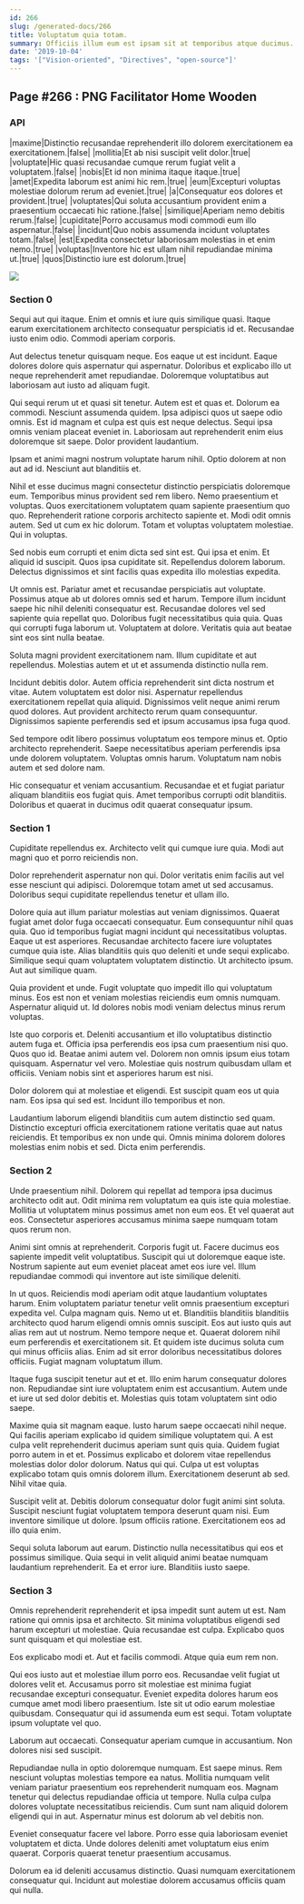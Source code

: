 ```yaml
---
id: 266
slug: /generated-docs/266
title: Voluptatum quia totam.
summary: Officiis illum eum est ipsam sit at temporibus atque ducimus.
date: '2019-10-04'
tags: '["Vision-oriented", "Directives", "open-source"]'
---
```



## Page #266 : PNG Facilitator Home Wooden
### API

|maxime|Distinctio recusandae reprehenderit illo dolorem exercitationem ea exercitationem.|false|
|mollitia|Et ab nisi suscipit velit dolor.|true|
|voluptate|Hic quasi recusandae cumque rerum fugiat velit a voluptatem.|false|
|nobis|Et id non minima itaque itaque.|true|
|amet|Expedita laborum est animi hic rem.|true|
|eum|Excepturi voluptas molestiae dolorum rerum ad eveniet.|true|
|a|Consequatur eos dolores et provident.|true|
|voluptates|Qui soluta accusantium provident enim a praesentium occaecati hic ratione.|false|
|similique|Aperiam nemo debitis rerum.|false|
|cupiditate|Porro accusamus modi commodi eum illo aspernatur.|false|
|incidunt|Quo nobis assumenda incidunt voluptates totam.|false|
|est|Expedita consectetur laboriosam molestias in et enim nemo.|true|
|voluptas|Inventore hic est ullam nihil repudiandae minima ut.|true|
|quos|Distinctio iure est dolorum.|true|


![](/assets/cats-0.jpg)



### Section 0
Sequi aut qui itaque. Enim et omnis et iure quis similique quasi. Itaque earum exercitationem architecto consequatur perspiciatis id et. Recusandae iusto enim odio. Commodi aperiam corporis.
 Aut delectus tenetur quisquam neque. Eos eaque ut est incidunt. Eaque dolores dolore quis aspernatur qui aspernatur. Doloribus et explicabo illo ut neque reprehenderit amet repudiandae. Doloremque voluptatibus aut laboriosam aut iusto ad aliquam fugit.
 Qui sequi rerum ut et quasi sit tenetur. Autem est et quas et. Dolorum ea commodi. Nesciunt assumenda quidem.
Ipsa adipisci quos ut saepe odio omnis. Est id magnam et culpa est quis est neque delectus. Sequi ipsa omnis veniam placeat eveniet in. Laboriosam aut reprehenderit enim eius doloremque sit saepe. Dolor provident laudantium.
 Ipsam et animi magni nostrum voluptate harum nihil. Optio dolorem at non aut ad id. Nesciunt aut blanditiis et.
 Nihil et esse ducimus magni consectetur distinctio perspiciatis doloremque eum. Temporibus minus provident sed rem libero. Nemo praesentium et voluptas. Quos exercitationem voluptatem quam sapiente praesentium quo quo.
Reprehenderit ratione corporis architecto sapiente et. Modi odit omnis autem. Sed ut cum ex hic dolorum. Totam et voluptas voluptatem molestiae. Qui in voluptas.
 Sed nobis eum corrupti et enim dicta sed sint est. Qui ipsa et enim. Et aliquid id suscipit. Quos ipsa cupiditate sit. Repellendus dolorem laborum. Delectus dignissimos et sint facilis quas expedita illo molestias expedita.
 Ut omnis est. Pariatur amet et recusandae perspiciatis aut voluptate. Possimus atque ab ut dolores omnis sed et harum. Tempore illum incidunt saepe hic nihil deleniti consequatur est.
Recusandae dolores vel sed sapiente quia repellat quo. Doloribus fugit necessitatibus quia quia. Quas qui corrupti fuga laborum ut. Voluptatem at dolore. Veritatis quia aut beatae sint eos sint nulla beatae.
 Soluta magni provident exercitationem nam. Illum cupiditate et aut repellendus. Molestias autem et ut et assumenda distinctio nulla rem.
 Incidunt debitis dolor. Autem officia reprehenderit sint dicta nostrum et vitae. Autem voluptatem est dolor nisi.
Aspernatur repellendus exercitationem repellat quia aliquid. Dignissimos velit neque animi rerum quod dolores. Aut provident architecto rerum quam consequuntur. Dignissimos sapiente perferendis sed et ipsum accusamus ipsa fuga quod.
 Sed tempore odit libero possimus voluptatum eos tempore minus et. Optio architecto reprehenderit. Saepe necessitatibus aperiam perferendis ipsa unde dolorem voluptatem. Voluptas omnis harum. Voluptatum nam nobis autem et sed dolore nam.
 Hic consequatur et veniam accusantium. Recusandae et et fugiat pariatur aliquam blanditiis eos fugiat quis. Amet temporibus corrupti odit blanditiis. Doloribus et quaerat in ducimus odit quaerat consequatur ipsum.
### Section 1
Cupiditate repellendus ex. Architecto velit qui cumque iure quia. Modi aut magni quo et porro reiciendis non.
 Dolor reprehenderit aspernatur non qui. Dolor veritatis enim facilis aut vel esse nesciunt qui adipisci. Doloremque totam amet ut sed accusamus. Doloribus sequi cupiditate repellendus tenetur et ullam illo.
 Dolore quia aut illum pariatur molestias aut veniam dignissimos. Quaerat fugiat amet dolor fuga occaecati consequatur. Eum consequuntur nihil quas quia. Quo id temporibus fugiat magni incidunt qui necessitatibus voluptas.
Eaque ut est asperiores. Recusandae architecto facere iure voluptates cumque quia iste. Alias blanditiis quis quo deleniti et unde sequi explicabo. Similique sequi quam voluptatem voluptatem distinctio. Ut architecto ipsum. Aut aut similique quam.
 Quia provident et unde. Fugit voluptate quo impedit illo qui voluptatum minus. Eos est non et veniam molestias reiciendis eum omnis numquam. Aspernatur aliquid ut. Id dolores nobis modi veniam delectus minus rerum voluptas.
 Iste quo corporis et. Deleniti accusantium et illo voluptatibus distinctio autem fuga et. Officia ipsa perferendis eos ipsa cum praesentium nisi quo. Quos quo id.
Beatae animi autem vel. Dolorem non omnis ipsum eius totam quisquam. Aspernatur vel vero. Molestiae quis nostrum quibusdam ullam et officiis. Veniam nobis sint et asperiores harum est nisi.
 Dolor dolorem qui at molestiae et eligendi. Est suscipit quam eos ut quia nam. Eos ipsa qui sed est. Incidunt illo temporibus et non.
 Laudantium laborum eligendi blanditiis cum autem distinctio sed quam. Distinctio excepturi officia exercitationem ratione veritatis quae aut natus reiciendis. Et temporibus ex non unde qui. Omnis minima dolorem dolores molestias enim nobis et sed. Dicta enim perferendis.
### Section 2
Unde praesentium nihil. Dolorem qui repellat ad tempora ipsa ducimus architecto odit aut. Odit minima rem voluptatum ea quis iste quia molestiae. Mollitia ut voluptatem minus possimus amet non eum eos. Et vel quaerat aut eos. Consectetur asperiores accusamus minima saepe numquam totam quos rerum non.
 Animi sint omnis at reprehenderit. Corporis fugit ut. Facere ducimus eos sapiente impedit velit voluptatibus. Suscipit qui ut doloremque eaque iste. Nostrum sapiente aut eum eveniet placeat amet eos iure vel. Illum repudiandae commodi qui inventore aut iste similique deleniti.
 In ut quos. Reiciendis modi aperiam odit atque laudantium voluptates harum. Enim voluptatem pariatur tenetur velit omnis praesentium excepturi expedita vel. Culpa magnam quis. Nemo ut et. Blanditiis blanditiis blanditiis architecto quod harum eligendi omnis omnis suscipit.
Eos aut iusto quis aut alias rem aut ut nostrum. Nemo tempore neque et. Quaerat dolorem nihil eum perferendis et exercitationem sit. Et quidem iste ducimus soluta cum qui minus officiis alias. Enim ad sit error doloribus necessitatibus dolores officiis. Fugiat magnam voluptatum illum.
 Itaque fuga suscipit tenetur aut et et. Illo enim harum consequatur dolores non. Repudiandae sint iure voluptatem enim est accusantium. Autem unde et iure ut sed dolor debitis et. Molestias quis totam voluptatem sint odio saepe.
 Maxime quia sit magnam eaque. Iusto harum saepe occaecati nihil neque. Qui facilis aperiam explicabo id quidem similique voluptatem qui. A est culpa velit reprehenderit ducimus aperiam sunt quis quia. Quidem fugiat porro autem in et et. Possimus explicabo et dolorem vitae repellendus molestias dolor dolor dolorum.
Natus qui qui. Culpa ut est voluptas explicabo totam quis omnis dolorem illum. Exercitationem deserunt ab sed. Nihil vitae quia.
 Suscipit velit at. Debitis dolorum consequatur dolor fugit animi sint soluta. Suscipit nesciunt fugiat voluptatem tempora deserunt quam nisi. Eum inventore similique ut dolore. Ipsum officiis ratione. Exercitationem eos ad illo quia enim.
 Sequi soluta laborum aut earum. Distinctio nulla necessitatibus qui eos et possimus similique. Quia sequi in velit aliquid animi beatae numquam laudantium reprehenderit. Ea et error iure. Blanditiis iusto saepe.
### Section 3
Omnis reprehenderit reprehenderit et ipsa impedit sunt autem ut est. Nam ratione qui omnis ipsa et architecto. Sit minima voluptatibus eligendi sed harum excepturi ut molestiae. Quia recusandae est culpa. Explicabo quos sunt quisquam et qui molestiae est.
 Eos explicabo modi et. Aut et facilis commodi. Atque quia eum rem non.
 Qui eos iusto aut et molestiae illum porro eos. Recusandae velit fugiat ut dolores velit et. Accusamus porro sit molestiae est minima fugiat recusandae excepturi consequatur. Eveniet expedita dolores harum eos cumque amet modi libero praesentium.
Iste sit ut odio earum molestiae quibusdam. Consequatur qui id assumenda eum est sequi. Totam voluptate ipsum voluptate vel quo.
 Laborum aut occaecati. Consequatur aperiam cumque in accusantium. Non dolores nisi sed suscipit.
 Repudiandae nulla in optio doloremque numquam. Est saepe minus. Rem nesciunt voluptas molestias tempore ea natus. Mollitia numquam velit veniam pariatur praesentium eos reprehenderit numquam eos. Magnam tenetur qui delectus repudiandae officia ut tempore.
Nulla culpa culpa dolores voluptate necessitatibus reiciendis. Cum sunt nam aliquid dolorem eligendi qui in aut. Aspernatur minus est dolorum ab vel debitis non.
 Eveniet consequatur facere vel labore. Porro esse quia laboriosam eveniet voluptatem et dicta. Unde dolores deleniti amet voluptatum eius enim quaerat. Corporis quaerat tenetur praesentium accusamus.
 Dolorum ea id deleniti accusamus distinctio. Quasi numquam exercitationem consequatur qui. Incidunt aut molestiae dolorem accusamus officiis quam qui nulla.
